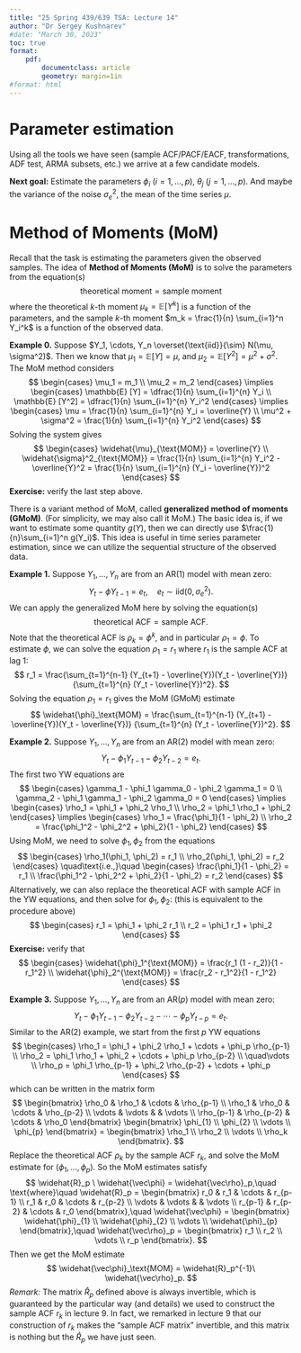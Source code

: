 ```yaml
---
title: "25 Spring 439/639 TSA: Lecture 14"
author: "Dr Sergey Kushnarev"
#date: "March 30, 2023"
toc: true
format: 
    pdf:
        documentclass: article
        geometry: margin=1in
#format: html
---
```


# Parameter estimation

Using all the tools we have seen (sample ACF/PACF/EACF, transformations, ADF test, ARMA subsets, etc.) we arrive at a few candidate models.

**Next goal:** Estimate the parameters $\phi_i$ ($i=1,...,p$), $\theta_j$ ($j=1,...,p$). And maybe the variance of the noise $\sigma_e^2$, the mean of the time series $\mu$.

# Method of Moments (MoM)

Recall that the task is estimating the parameters given the observed samples. The idea of **Method of Moments (MoM)** is to solve the parameters from the equation(s)
$$
\text{theoretical moment} = \text{sample moment}
$$
where the theoretical $k$-th moment $\mu_k = \mathbb{E}[Y^k]$ is a function of the parameters, and the sample $k$-th moment $m_k = \frac{1}{n} \sum_{i=1}^n Y_i^k$ is a function of the observed data.

**Example 0.** Suppose $Y_1, \cdots, Y_n \overset{\text{iid}}{\sim} N(\mu, \sigma^2)$. Then we know that $\mu_1 = \mathbb{E}[Y] = \mu$, and $\mu_2 = \mathbb{E}[Y^2] = \mu^2 + \sigma^2$. The MoM method considers
$$
\begin{cases}
\mu_1 = m_1 \\
\mu_2 = m_2
\end{cases}
\implies
\begin{cases}
\mathbb{E} [Y] = \dfrac{1}{n} \sum_{i=1}^{n} Y_i \\
\mathbb{E} [Y^2] = \dfrac{1}{n} \sum_{i=1}^{n} Y_i^2
\end{cases}
\implies
\begin{cases}
\mu = \frac{1}{n} \sum_{i=1}^{n} Y_i = \overline{Y} \\
\mu^2 + \sigma^2 = \frac{1}{n} \sum_{i=1}^{n} Y_i^2
\end{cases}
$$
Solving the system gives
$$
\begin{cases}
\widehat{\mu}_{\text{MOM}} = \overline{Y} \\
\widehat{\sigma}^2_{\text{MOM}} = \frac{1}{n} \sum_{i=1}^{n} Y_i^2 - \overline{Y}^2 = \frac{1}{n} \sum_{i=1}^{n} (Y_i - \overline{Y})^2
\end{cases}
$$
**Exercise:** verify the last step above.

There is a variant method of MoM, called **generalized method of moments (GMoM)**. (For simplicity, we may also call it MoM.) The basic idea is, if we want to estimate some quantity $g(Y)$, then we can directly use $\frac{1}{n}\sum_{i=1}^n g(Y_i)$. This idea is useful in time series parameter estimation, since we can utilize the sequential structure of the observed data.

**Example 1.** Suppose $Y_1, \dots, Y_n$ are from an AR($1$) model with mean zero:
$$
Y_t - \phi Y_{t-1} = e_t, \quad e_t \sim \text{iid} (0, \sigma_e^2).
$$
We can apply the generalized MoM here by solving the equation(s)
$$
\text{theoretical ACF} = \text{sample ACF}.
$$
Note that the theoretical ACF is $\rho_k = \phi^k$, and in particular $\rho_1 = \phi$. To estimate $\phi$, we can solve the equation $\rho_1 = r_1$ where $r_1$ is the sample ACF at lag $1$:
$$
r_1 = \frac{\sum_{t=1}^{n-1} (Y_{t+1} - \overline{Y})(Y_t - \overline{Y})}
{\sum_{t=1}^{n} (Y_t - \overline{Y})^2}.
$$
Solving the equation $\rho_1 = r_1$ gives the MoM (GMoM) estimate
$$
\widehat{\phi}_\text{MOM} = \frac{\sum_{t=1}^{n-1} (Y_{t+1} - \overline{Y})(Y_t - \overline{Y})}
{\sum_{t=1}^{n} (Y_t - \overline{Y})^2}.
$$

**Example 2.** Suppose $Y_1, \dots, Y_n$ are from an AR($2$) model with mean zero:
$$
Y_t - \phi_1 Y_{t-1} - \phi_2 Y_{t-2} = e_t.
$$
The first two YW equations are
$$
\begin{cases}
\gamma_1 - \phi_1 \gamma_0 - \phi_2 \gamma_1 = 0 \\
\gamma_2 - \phi_1 \gamma_1 - \phi_2 \gamma_0 = 0
\end{cases}
\implies
\begin{cases}
\rho_1 = \phi_1 + \phi_2 \rho_1 \\
\rho_2 = \phi_1 \rho_1 + \phi_2
\end{cases}
\implies
\begin{cases}
\rho_1 = \frac{\phi_1}{1 - \phi_2} \\
\rho_2 = \frac{\phi_1^2 - \phi_2^2 + \phi_2}{1 - \phi_2}
\end{cases}
$$
Using MoM, we need to solve $\phi_1, \phi_2$ from the equations
$$
\begin{cases}
\rho_1(\phi_1, \phi_2) = r_1 \\
\rho_2(\phi_1, \phi_2) = r_2
\end{cases} \quad\text{i.e.,}\quad
\begin{cases}
\frac{\phi_1}{1 - \phi_2} = r_1 \\
\frac{\phi_1^2 - \phi_2^2 + \phi_2}{1 - \phi_2} = r_2
\end{cases}
$$
Alternatively, we can also replace the theoretical ACF with sample ACF in the YW equations, and then solve for $\phi_1, \phi_2$: (this is equivalent to the procedure above)
$$
\begin{cases}
r_1 = \phi_1 + \phi_2 r_1 \\
r_2 = \phi_1 r_1 + \phi_2
\end{cases}
$$
**Exercise:** verify that
$$
\begin{cases}
\widehat{\phi}_1^{\text{MOM}} = \frac{r_1 (1 - r_2)}{1 - r_1^2} \\
\widehat{\phi}_2^{\text{MOM}} = \frac{r_2 - r_1^2}{1 - r_1^2}
\end{cases}
$$

**Example 3.** Suppose $Y_1, \dots, Y_n$ are from an AR($p$) model with mean zero:
$$
Y_t - \phi_1 Y_{t-1} - \phi_2 Y_{t-2} - \cdots - \phi_p Y_{t-p}= e_t.
$$
Similar to the AR($2$) example, we start from the first $p$ YW equations
$$
\begin{cases}
\rho_1 = \phi_1 + \phi_2 \rho_1 + \cdots + \phi_p \rho_{p-1} \\
\rho_2 = \phi_1 \rho_1 + \phi_2 + \cdots + \phi_p \rho_{p-2} \\
\quad\vdots \\
\rho_p = \phi_1 \rho_{p-1} + \phi_2 \rho_{p-2} + \cdots + \phi_p
\end{cases}
$$
which can be written in the matrix form
$$
\begin{bmatrix}
\rho_0 & \rho_1 & \cdots & \rho_{p-1} \\
\rho_1 & \rho_0 & \cdots & \rho_{p-2} \\
\vdots & \vdots &        & \vdots \\
\rho_{p-1} & \rho_{p-2} & \cdots & \rho_0
\end{bmatrix}
\begin{bmatrix}
\phi_{1} \\
\phi_{2} \\
\vdots \\
\phi_{p}
\end{bmatrix}
= \begin{bmatrix}
\rho_1 \\
\rho_2 \\
\vdots \\
\rho_k
\end{bmatrix}.
$$
Replace the theoretical ACF $\rho_k$ by the sample ACF $r_k$, and solve the MoM estimate for $(\phi_1,...,\phi_p)$. So the MoM estimates satisfy
$$
\widehat{R}_p \ \widehat{\vec\phi} = \widehat{\vec\rho}_p,\quad
\text{where}\quad
\widehat{R}_p = \begin{bmatrix}
r_0 & r_1 & \cdots & r_{p-1} \\
r_1 & r_0 & \cdots & r_{p-2} \\
\vdots & \vdots &        & \vdots \\
r_{p-1} & r_{p-2} & \cdots & r_0
\end{bmatrix},\quad
\widehat{\vec\phi} = \begin{bmatrix}
\widehat{\phi}_{1} \\
\widehat{\phi}_{2} \\
\vdots \\
\widehat{\phi}_{p}
\end{bmatrix},\quad
\widehat{\vec\rho}_p = \begin{bmatrix}
r_1 \\
r_2 \\
\vdots \\
r_p
\end{bmatrix}.
$$
Then we get the MoM estimate
$$
 \widehat{\vec\phi}_\text{MOM} = \widehat{R}_p^{-1}\ \widehat{\vec\rho}_p.
$$
*Remark:* The matrix $\widehat{R}_p$ defined above is always invertible, which is guaranteed by the particular way (and details) we used to construct the sample ACF $r_k$ in lecture 9. In fact, we remarked in lecture 9 that our construction of $r_k$ makes the "sample ACF matrix" invertible, and this matrix is nothing but the $\widehat{R}_p$ we have just seen.







